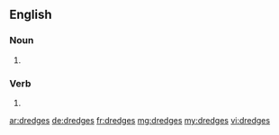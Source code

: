 ==English==

===Noun===
{{head|en|plural}}

# {{plural of|dredge|lang=en}}

===Verb===
{{head|en|verb form}}

# {{en-third-person singular of|dredge}}

[[ar:dredges]]
[[de:dredges]]
[[fr:dredges]]
[[mg:dredges]]
[[my:dredges]]
[[vi:dredges]]
